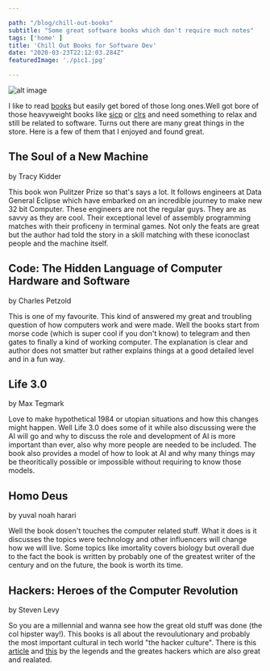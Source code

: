 ```yaml
---

path: "/blog/chill-out-books"
subtitle: "Some great software books which don't require much notes"
tags: ['home' ]
title: 'Chill Out Books for Software Dev'
date: "2020-03-23T22:12:03.284Z"
featuredImage: './pic1.jpg'

---
```

![alt image](./pic1.jpg)

I like to read [books](https://www.goodreads.com/user/year_in_books/2019/92204653) but easily get bored of those long ones.Well got bore of those heavyweight books like [sicp](https://mitpress.mit.edu/sites/default/files/sicp/full-text/book/book-Z-H-1.html) or [clrs](https://www.amazon.com/Introduction-Algorithms-3rd-MIT-Press/dp/0262033844) and need something to relax and still be related to software. Turns out there are many great things in the store. Here is a few of them that I enjoyed and found great. 

## The Soul of a New Machine 
by Tracy Kidder 

This book won Pulitzer Prize so that's says a lot. It follows engineers at Data General Eclipse which have embarked on an incredible journey to make new 32 bit Computer. These engineers are not the regular guys. They are as savvy as they are cool. Their exceptional level of assembly programming matches with their proficeny in terminal games. Not only the feats are great but the author had told the story in a skill matching with these iconoclast people and the machine itself.


## Code: The Hidden Language of Computer Hardware and Software
by Charles Petzold

This is one of my favourite. This kind of answered my great and troubling question of how computers work and were made. Well the books start from morse code (which is  super cool if you don't know) to telegram and then gates to finally a kind of working computer. The explanation is clear and author does not smatter but rather explains things at a good detailed level and in a fun way. 

## Life 3.0
by Max Tegmark

Love to make hypothetical 1984 or utopian situations and how this changes might happen. Well Life 3.0 does some of it while also discussing were the AI will go and why to discuss the role and development of AI is more important than ever, also why more people are needed to be included. The book also provides a model of how to look at AI and why many things may be theoritically possible or impossible without requiring to know those models. 

## Homo Deus
by yuval noah harari

Well the book dosen't touches the computer related stuff. What it does is it discusses the topics were technology and other influencers will change how we will live. Some topics like imortality covers biology but overall due to the fact the book is written by probably one of the greatest writer of the century and on the future, the book is worth its time. 

## Hackers: Heroes of the Computer Revolution
by Steven Levy 

So you are a millennial and wanna see how the great old stuff was done (the col hipster way!). This books is all about the revoulutionary and probably the most important cultural in tech world "the hacker culture". There is this [article](http://www.catb.org/~esr/faqs/hacker-howto.html) and [this](http://www.paulgraham.com/gh.html) by the legends and the greates hackers which are also great and realated.
